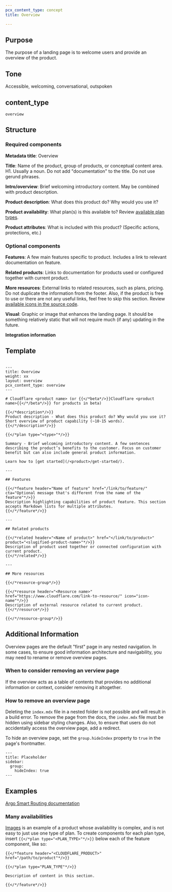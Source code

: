 ```yaml
---
pcx_content_type: concept
title: Overview

---
```


## Purpose

The purpose of a landing page is to welcome users and provide an overview of the product.

## Tone

Accessible, welcoming, conversational, outspoken

## content\_type

`overview`

## Structure

### Required components

**Metadata title**: Overview

**Title**: Name of the product, group of products, or conceptual content area. H1. Usually a noun. Do not add "documentation" to the title. Do not use gerund phrases.

**Intro/overview**: Brief welcoming introductory content. May be combined with product description.

**Product description**: What does this product do? Why would you use it?

**Product availability**: What plan(s) is this available to? Review [available plan types](https://github.com/cloudflare/cloudflare-docs/blob/production/layouts/shortcodes/plan.html#L1).

**Product attributes**: What is included with this product? (Specific actions, protections, etc.)

### Optional components

**Features**: A few main features specific to product. Includes a link to relevant documentation on feature.

**Related products**: Links to documentation for products used or configured together with current product.

**More resources**: External links to related resources, such as plans, pricing. Do not duplicate the information from the footer. Also, if the product is free to use or there are not any useful links, feel free to skip this section. Review [available icons in the source code](https://github.com/cloudflare/cloudflare-docs/tree/production/static/icons/resources).

**Visual**: Graphic or image that enhances the landing page. It should be something relatively static that will not require much (if any) updating in the future.

**Integration information**

## Template

```

---
title: Overview
weight: xx
layout: overview
pcx_content_type: overview
---

# Cloudflare <product name> (or {{</*beta*/>}}Cloudflare <product name>{{</*/beta*/>}} for products in beta)

{{</*description*/>}}
Product description - What does this product do? Why would you use it? Short overview of product capability (~10-15 words).
{{</*/description*/>}}

{{</*plan type="<type>"*/>}}

Summary - Brief welcoming introductory content. A few sentences describing the product’s benefits to the customer. Focus on customer benefit but can also include general product information.

Learn how to [get started](/<product>/get-started/).

---

## Features

{{</*feature header="Name of feature" href="/link/to/feature/" cta="Optional message that's different from the name of the feature"*/>}}
Description highlighting capabilities of product feature. This section accepts Markdown lists for multiple attributes.
{{</*/feature*/>}}

---

## Related products

{{</*related header="<Name of product>" href="</link/to/product>" product="<slugified-product-name>"*/>}}
Description of product used together or connected configuration with current product.
{{</*/related*/>}}

---

## More resources

{{</*resource-group*/>}}

{{</*resource header="<Resource name>" href="https://www.cloudflare.com/link-to-resource/" icon="icon-name"*/>}}
Description of external resource related to current product.
{{</*/resource*/>}}

{{</*/resource-group*/>}}

```

## Additional Information

Overview pages are the default "first" page in any nested navigation. In some cases, to ensure good information architecture and navigability, you may need to rename or remove overview pages. 

### When to consider removing an verview page

If the overview acts as a table of contents that provides no additional information or context, consider removing it altogether.

### How to remove an overview page

Deleting the `index.mdx` file in a nested folder is not possible and will result in a build error. To remove the page from the docs, the `index.mdx` file must be hidden using sidebar styling changes. Also, to ensure that users do not accidentally access the overview page, add a redirect.

To hide an overview page, set the `group.hideIndex` property to `true` in the page's frontmatter.

```
---
title: Placeholder
sidebar:
  group:
    hideIndex: true
---
```

## Examples

[Argo Smart Routing documentation](/argo-smart-routing/)

### Many availabilities

[Images](/images/) is an example of a product whose availability is complex, and is not easy to just use one type of plan. To create components for each plan type, insert `{{</*plan type="<PLAN_TYPE>"*/>}}` below each of the feature component, like so:

```
{{</*feature header="<CLOUDFLARE_PRODUCT>" href="/path/to/product"*/>}}

{{</*plan type="PLAN_TYPE"*/>}}

Description of content in this section.

{{</*/feature*/>}}
```
